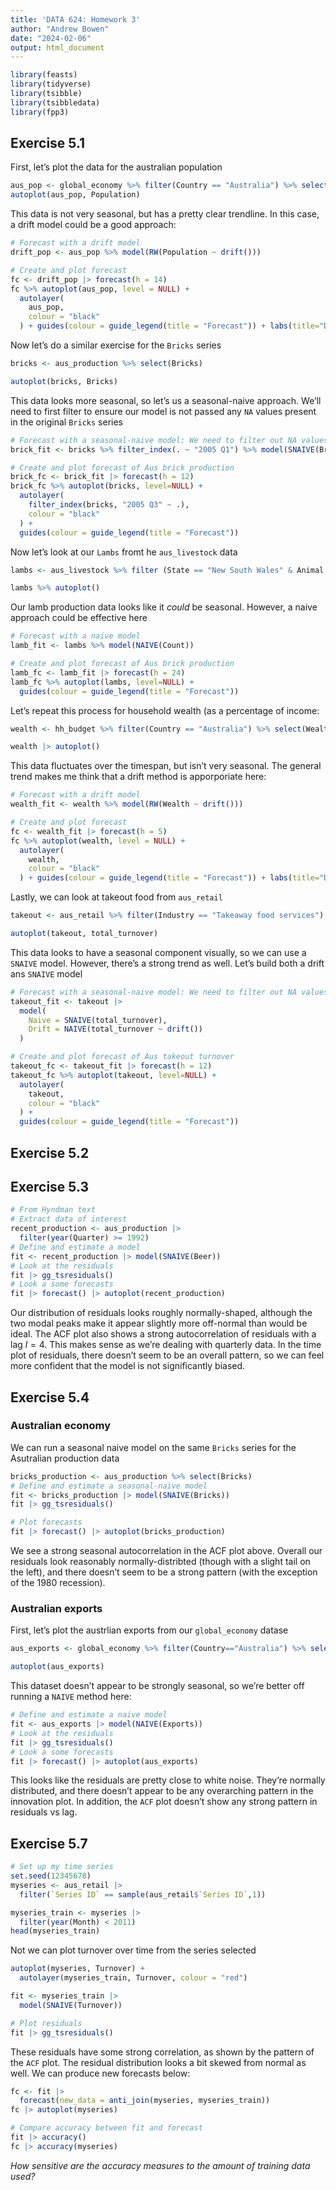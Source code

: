 ```yaml
---
title: 'DATA 624: Homework 3'
author: "Andrew Bowen"
date: "2024-02-06"
output: html_document
---
```




```r
library(feasts)
library(tidyverse)
library(tsibble)
library(tsibbledata)
library(fpp3)
```


## Exercise  5.1
First, let's plot the data for the australian population
```r
aus_pop <- global_economy %>% filter(Country == "Australia") %>% select(Population)
autoplot(aus_pop, Population)
```

This data is not very seasonal, but has a pretty clear trendline. In this case, a drift model could be a good approach:
```r
# Forecast with a drift model
drift_pop <- aus_pop %>% model(RW(Population ~ drift())) 

# Create and plot forecast
fc <- drift_pop |> forecast(h = 14)
fc %>% autoplot(aus_pop, level = NULL) + 
  autolayer(
    aus_pop,
    colour = "black"
  ) + guides(colour = guide_legend(title = "Forecast")) + labs(title="Drift forecast (blue) of Australian Population figures")

```

Now let's do a similar exercise for the `Bricks` series
```r
bricks <- aus_production %>% select(Bricks)

autoplot(bricks, Bricks)
```

This data looks more seasonal, so let's us a seasonal-naive approach. We'll need to first filter to ensure our model is not passed any `NA` values present in the original `Bricks` series
```r
# Forecast with a seasonal-naive model: We need to filter out NA values
brick_fit <- bricks %>% filter_index(. ~ "2005 Q1") %>% model(SNAIVE(Bricks)) 

# Create and plot forecast of Aus brick production
brick_fc <- brick_fit |> forecast(h = 12)
brick_fc %>% autoplot(bricks, level=NULL) + 
  autolayer(
    filter_index(bricks, "2005 Q3" ~ .),
    colour = "black"
  ) + 
  guides(colour = guide_legend(title = "Forecast"))

```
Now let's look at our `Lambs` fromt he `aus_livestock` data
```r
lambs <- aus_livestock %>% filter (State == "New South Wales" & Animal == "Lambs")

lambs %>% autoplot()
```
Our lamb production data looks like it *could* be seasonal. However, a naive approach could be effective here
```r
# Forecast with a naive model
lamb_fit <- lambs %>% model(NAIVE(Count)) 

# Create and plot forecast of Aus brick production
lamb_fc <- lamb_fit |> forecast(h = 24)
lamb_fc %>% autoplot(lambs, level=NULL) + 
  guides(colour = guide_legend(title = "Forecast"))
```

Let's repeat this process for household wealth (as a percentage of income:
```r
wealth <- hh_budget %>% filter(Country == "Australia") %>% select(Wealth)

wealth |> autoplot()
```
This data fluctuates over the timespan, but isn't very seasonal. The general trend makes me think that a drift method is apporporiate here:
```r
# Forecast with a drift model
wealth_fit <- wealth %>% model(RW(Wealth ~ drift())) 

# Create and plot forecast
fc <- wealth_fit |> forecast(h = 5)
fc %>% autoplot(wealth, level = NULL) + 
  autolayer(
    wealth,
    colour = "black"
  ) + guides(colour = guide_legend(title = "Forecast")) + labs(title="Drift forecast (blue) of Australian household wealth (as percentage of income)")
```


Lastly, we can look at takeout food from `aus_retail`

```r
takeout <- aus_retail %>% filter(Industry == "Takeaway food services") %>% index_by(yearmonth(Month)) %>% summarise(total_turnover=sum(Turnover))

autoplot(takeout, total_turnover)
```
This data looks to have a seasonal component visually, so we can use a `SNAIVE` model. However, there's a strong trend as well. Let's build both a drift ans `SNAIVE` model
```r
# Forecast with a seasonal-naive model: We need to filter out NA values
takeout_fit <- takeout |>
  model(
    Naive = SNAIVE(total_turnover),
    Drift = NAIVE(total_turnover ~ drift())
  )

# Create and plot forecast of Aus takeout turnover
takeout_fc <- takeout_fit |> forecast(h = 12)
takeout_fc %>% autoplot(takeout, level=NULL) + 
  autolayer(
    takeout,
    colour = "black"
  ) + 
  guides(colour = guide_legend(title = "Forecast"))
```

## Exercise 5.2



## Exercise 5.3
```r
# From Hyndman text
# Extract data of interest
recent_production <- aus_production |>
  filter(year(Quarter) >= 1992)
# Define and estimate a model
fit <- recent_production |> model(SNAIVE(Beer))
# Look at the residuals
fit |> gg_tsresiduals()
# Look a some forecasts
fit |> forecast() |> autoplot(recent_production)
```

Our distribution of residuals looks roughly normally-shaped, although the two modal peaks make it appear slightly more off-normal than would be ideal. The ACF plot also shows a strong autocorrelation of residuals with a lag $l = 4$. This makes sense as we're dealing with quarterly data. In the time plot of residuals, there doesn't seem to be an overall pattern, so we can feel more confident that the model is not significantly biased.


## Exercise 5.4

### Australian economy

We can run a seasonal naive model on the same `Bricks` series for the Asutralian production data
```r
bricks_production <- aus_production %>% select(Bricks)
# Define and estimate a seasonal-naive model
fit <- bricks_production |> model(SNAIVE(Bricks))
fit |> gg_tsresiduals()

# Plot forecasts
fit |> forecast() |> autoplot(bricks_production)
```
We see a strong seasonal autocorrelation in the ACF plot above. Overall our residuals look reasonably normally-distribted (though with a slight tail on the left), and there doesn't seem to be a strong pattern (with the exception of the 1980 recession).

### Australian exports
First, let's plot the austrlian exports from our `global_economy` datase
```r
aus_exports <- global_economy %>% filter(Country=="Australia") %>% select(Exports)

autoplot(aus_exports)
```
This dataset doesn't appear to be strongly seasonal, so we're better off running a `NAIVE` method here:

```r
# Define and estimate a naive model
fit <- aus_exports |> model(NAIVE(Exports))
# Look at the residuals
fit |> gg_tsresiduals()
# Look a some forecasts
fit |> forecast() |> autoplot(aus_exports)
```
This looks like the residuals are pretty close to white noise. They're normally distributed, and there doesn't appear to be any overarching pattern in the innovation plot. In addition, the `ACF` plot doesn't show any strong pattern in residuals vs lag.

## Exercise 5.7



```r
# Set up my time series
set.seed(12345678)
myseries <- aus_retail |>
  filter(`Series ID` == sample(aus_retail$`Series ID`,1))

myseries_train <- myseries |>
  filter(year(Month) < 2011)
head(myseries_train)
```
Not we can plot turnover over time from the series selected
```r
autoplot(myseries, Turnover) +
  autolayer(myseries_train, Turnover, colour = "red")
```

```r
fit <- myseries_train |>
  model(SNAIVE(Turnover))

# Plot residuals
fit |> gg_tsresiduals()
```

These residuals have some strong correlation, as shown by the pattern of the `ACF` plot. The residual distribution looks a bit skewed from normal as well. We can produce new forecasts below:
```r
fc <- fit |>
  forecast(new_data = anti_join(myseries, myseries_train))
fc |> autoplot(myseries)
```


```r
# Compare accuracy between fit and forecast
fit |> accuracy()
fc |> accuracy(myseries)
```

*How sensitive are the accuracy measures to the amount of training data used?*



